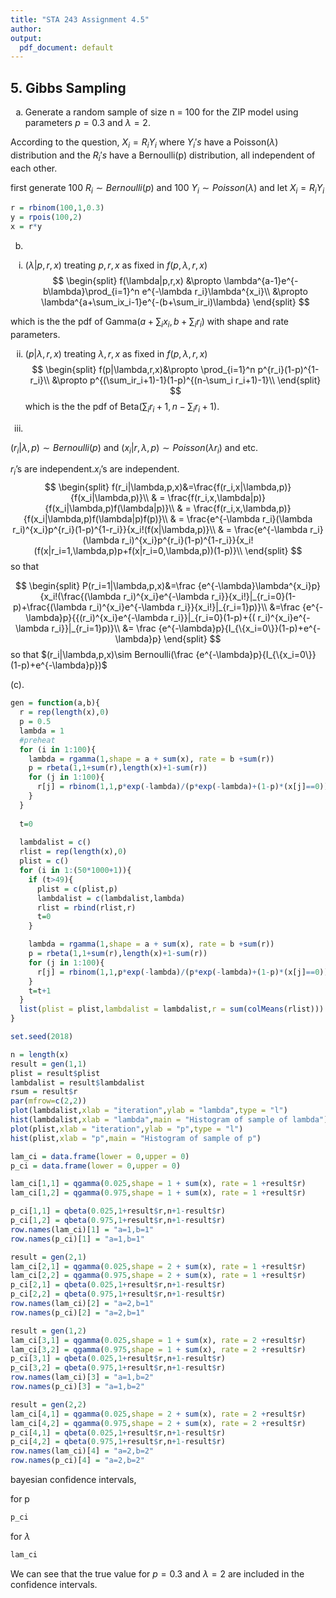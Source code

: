 ---
title: "STA 243 Assignment 4.5"
author: 
output:
  pdf_document: default
---
## 5. Gibbs Sampling

(a) Generate a random sample of size n = 100 for the ZIP model using parameters $p=0.3$ and $\lambda = 2$.

According to the question, $X_i=R_iY_i$ where $Y_i's$ have a Poisson($\lambda$) distribution and the $R_i's$ have a Bernoulli(p) distribution, all independent of each other.

first generate 100 $R_i\sim Bernoulli(p)$ and 100 $Y_i\sim Poisson(\lambda)$ and let $X_i = R_iY_i$
```{r,echo = FALSE}
r = rbinom(100,1,0.3)
y = rpois(100,2)
x = r*y
```

(b)

i. $(\lambda|p,r,x)$ treating $p,r,x$ as fixed in $f(p,\lambda,r,x)$
$$
\begin{split}
f(\lambda|p,r,x) &\propto \lambda^{a-1}e^{-b\lambda}\prod_{i=1}^n e^{-\lambda r_i}\lambda^{x_i}\\
&\propto \lambda^{a+\sum_ix_i-1}e^{-(b+\sum_ir_i)\lambda}
\end{split}
$$

which is the the pdf of Gamma($a+\sum_ix_i,b+\sum_ir_i$) with shape and rate parameters.

ii. $(p|\lambda,r,x)$ treating $\lambda,r,x$ as fixed in $f(p,\lambda,r,x)$
$$
\begin{split}
f(p|\lambda,r,x)&\propto \prod_{i=1}^n p^{r_i}(1-p)^{1-r_i}\\
&\propto p^{(\sum_ir_i+1)-1}(1-p)^{(n-\sum_i r_i+1)-1}\\
\end{split}
$$
which is the the pdf of Beta($\sum_ir_i+1,n-\sum_i r_i+1$).

iii. 

$(r_i|\lambda,p)\sim Bernoulli(p)$ and $(x_i|r,\lambda,p)\sim Poisson(\lambda r_i)$ and etc. 

$r_i$'s are independent.$x_i$'s are independent.
$$
\begin{split}
f(r_i|\lambda,p,x)&=\frac{f(r_i,x|\lambda,p)}{f(x_i|\lambda,p)}\\
& = \frac{f(r_i,x,\lambda|p)}{f(x_i|\lambda,p)f(\lambda|p)}\\
& = \frac{f(r_i,x,\lambda,p)}{f(x_i|\lambda,p)f(\lambda|p)f(p)}\\
& = \frac{e^{-\lambda r_i}(\lambda r_i)^{x_i}p^{r_i}(1-p)^{1-r_i}}{x_i!(f(x|\lambda,p)}\\
& = \frac{e^{-\lambda r_i}(\lambda r_i)^{x_i}p^{r_i}(1-p)^{1-r_i}}{x_i!(f(x|r_i=1,\lambda,p)p+f(x|r_i=0,\lambda,p))(1-p)}\\
\end{split}
$$
so that

$$
\begin{split}
P(r_i=1|\lambda,p,x)&=\frac {e^{-\lambda}\lambda^{x_i}p}{x_i!(\frac{(\lambda r_i)^{x_i}e^{-\lambda r_i}}{x_i!}|_{r_i=0}(1-p)+\frac{(\lambda r_i)^{x_i}e^{-\lambda r_i}}{x_i!}|_{r_i=1}p)}\\
&=\frac {e^{-\lambda}p}{{(r_i)^{x_i}e^{-\lambda r_i}}|_{r_i=0}(1-p)+{( r_i)^{x_i}e^{-\lambda r_i}}|_{r_i=1}p)}\\
&= \frac {e^{-\lambda}p}{I_{\{x_i=0\}}(1-p)+e^{-\lambda}p}
\end{split}
$$
so that $(r_i|\lambda,p,x)\sim Bernoulli(\frac {e^{-\lambda}p}{I_{\{x_i=0\}}(1-p)+e^{-\lambda}p})$


(c).

```{r,echo = FALSE}
gen = function(a,b){
  r = rep(length(x),0)
  p = 0.5
  lambda = 1
  #preheat
  for (i in 1:100){
    lambda = rgamma(1,shape = a + sum(x), rate = b +sum(r))
    p = rbeta(1,1+sum(r),length(x)+1-sum(r))
    for (j in 1:100){
      r[j] = rbinom(1,1,p*exp(-lambda)/(p*exp(-lambda)+(1-p)*(x[j]==0)))
    }  
  }
  
  t=0
  
  lambdalist = c()
  rlist = rep(length(x),0)
  plist = c()    
  for (i in 1:(50*1000+1)){
    if (t>49){
      plist = c(plist,p)
      lambdalist = c(lambdalist,lambda)
      rlist = rbind(rlist,r)
      t=0
    }

    lambda = rgamma(1,shape = a + sum(x), rate = b +sum(r))
    p = rbeta(1,1+sum(r),length(x)+1-sum(r))
    for (j in 1:100){
      r[j] = rbinom(1,1,p*exp(-lambda)/(p*exp(-lambda)+(1-p)*(x[j]==0)))
    }
    t=t+1
  }
  list(plist = plist,lambdalist = lambdalist,r = sum(colMeans(rlist)))
}

```


```{r,echo = FALSE}
set.seed(2018)

n = length(x)
result = gen(1,1)
plist = result$plist
lambdalist = result$lambdalist
rsum = result$r
par(mfrow=c(2,2))
plot(lambdalist,xlab = "iteration",ylab = "lambda",type = "l")
hist(lambdalist,xlab = "lambda",main = "Histogram of sample of lambda")
plot(plist,xlab = "iteration",ylab = "p",type = "l")
hist(plist,xlab = "p",main = "Histogram of sample of p")

lam_ci = data.frame(lower = 0,upper = 0)
p_ci = data.frame(lower = 0,upper = 0)

lam_ci[1,1] = qgamma(0.025,shape = 1 + sum(x), rate = 1 +result$r)
lam_ci[1,2] = qgamma(0.975,shape = 1 + sum(x), rate = 1 +result$r)

p_ci[1,1] = qbeta(0.025,1+result$r,n+1-result$r)
p_ci[1,2] = qbeta(0.975,1+result$r,n+1-result$r)
row.names(lam_ci)[1] = "a=1,b=1"
row.names(p_ci)[1] = "a=1,b=1"

result = gen(2,1)
lam_ci[2,1] = qgamma(0.025,shape = 2 + sum(x), rate = 1 +result$r)
lam_ci[2,2] = qgamma(0.975,shape = 2 + sum(x), rate = 1 +result$r)
p_ci[2,1] = qbeta(0.025,1+result$r,n+1-result$r)
p_ci[2,2] = qbeta(0.975,1+result$r,n+1-result$r)
row.names(lam_ci)[2] = "a=2,b=1"
row.names(p_ci)[2] = "a=2,b=1"

result = gen(1,2)
lam_ci[3,1] = qgamma(0.025,shape = 1 + sum(x), rate = 2 +result$r)
lam_ci[3,2] = qgamma(0.975,shape = 1 + sum(x), rate = 2 +result$r)
p_ci[3,1] = qbeta(0.025,1+result$r,n+1-result$r)
p_ci[3,2] = qbeta(0.975,1+result$r,n+1-result$r)
row.names(lam_ci)[3] = "a=1,b=2"
row.names(p_ci)[3] = "a=1,b=2"

result = gen(2,2)
lam_ci[4,1] = qgamma(0.025,shape = 2 + sum(x), rate = 2 +result$r)
lam_ci[4,2] = qgamma(0.975,shape = 2 + sum(x), rate = 2 +result$r)
p_ci[4,1] = qbeta(0.025,1+result$r,n+1-result$r)
p_ci[4,2] = qbeta(0.975,1+result$r,n+1-result$r)
row.names(lam_ci)[4] = "a=2,b=2"
row.names(p_ci)[4] = "a=2,b=2"
```

bayesian confidence intervals,

for p

```{r,echo=FALSE}
p_ci
```

for $\lambda$

```{r,echo=FALSE}
lam_ci
```

We can see that the true value for $p =0.3$ and $\lambda = 2$ are included in the confidence intervals.
